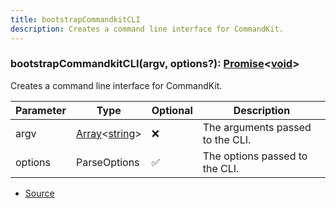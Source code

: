 ```yaml
---
title: bootstrapCommandkitCLI
description: Creates a command line interface for CommandKit.
---
```


### bootstrapCommandkitCLI(argv, options?): [Promise](https://developer.mozilla.org/en-US/docs/Web/JavaScript/Reference/Global_Objects/Promise)\<[void](https://developer.mozilla.org/en-US/docs/Web/JavaScript/Reference/Global_Objects/undefined)>

Creates a command line interface for CommandKit.

| Parameter | Type                                                                                                                                                                                                | Optional | Description                      |
| --------- | --------------------------------------------------------------------------------------------------------------------------------------------------------------------------------------------------- | -------- | -------------------------------- |
| argv      | [Array](https://developer.mozilla.org/en-US/docs/Web/JavaScript/Reference/Global_Objects/Array)\<[string](https://developer.mozilla.org/en-US/docs/Web/JavaScript/Reference/Global_Objects/String)> | ❌       | The arguments passed to the CLI. |
| options   | ParseOptions                                                                                                                                                                                        | ✅       | The options passed to the CLI.   |

- [Source](https://github.com/underctrl-io/commandkit/blob/f8cc07d11d2ae5ed7f529adff1649936223e27b2/packages/commandkit/src/cli/init.ts#L6)
